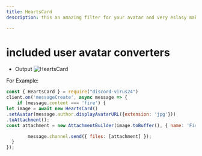 ```yaml
---
title: HeartsCard
description: this an amazing filter for your avatar and very eslasy making

---
```


# included user avatar converters 


* Output
![HeartsCard](https://media.discordapp.net/attachments/830729794844753930/1031689050731597884/hearts.png)

 For Example: 

```js
const { HeartsCard } = require("discord-virus24")
client.on('messageCreate', async message => {
	if (message.content === 'fire') {
let image = await new HeartsCard()
.setAvatar(message.author.displayAvatarURL({extension: 'jpg'})) 
.toAttachment();
const attachment = new AttachmentBuilder(image.toBuffer(), { name: 'FireSmoke.png' });

		message.channel.send({ files: [attachment] });
  }
});
```
